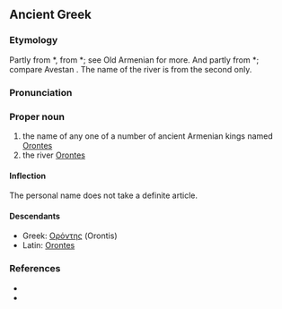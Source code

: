 ==Ancient Greek==
{{wikipedia|Orontid dynasty}}
{{wikipedia|Orontes River}}

===Etymology===
Partly from {{etyl|xme|grc}} *{{term||Arēvand|lang=xme}}, from {{etyl|ira|grc}} *{{term||Raivant-, Rayivant-|possessing wealth|lang=ira}}; see Old Armenian {{term|Երուանդ|||sc=Armn|tr=Eruand|lang=xcl}} for more. And partly from {{etyl|xme|grc}} *{{term||Arvand|lang=xme}}; compare Avestan {{term||aurvant-|swift|lang=ae}} {{rfscript|Avestan}}. The name of the river is from the second only.

===Pronunciation===
{{grc-ipa-rows|o|r|o'|nt|ee|s}}

===Proper noun===
{{grc-proper noun|Ὀρόντου|m|first|Orontēs|Οροντης}}

# the name of any one of a number of ancient Armenian kings named [[Orontes]]
# the river [[Orontes]]

====Inflection====
{{grc-decl-1st-M-eta-pax|form=M-sing|Ὀρόντ|Ὀρόντ|Ὀροντ}}
The personal name does not take a definite article.

====Descendants====
* Greek: [[Ορόντης]] (Orontis)
* Latin: [[Orontes]]

===References===
* {{grc-wh-page|1019}}
* {{R:xcl:Perikhanyan|page=7}}